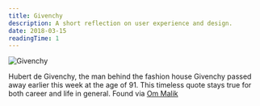 ```yaml
---
title: Givenchy
description: A short reflection on user experience and design.
date: 2018-03-15
readingTime: 1
---
```


![Givenchy](givenchy.jpg)

Hubert de Givenchy, the man behind the fashion house Givenchy passed away earlier this week at the age of 91. This timeless quote stays true for both career and life in general. Found via [Om Malik](https://om.co/2018/03/12/words-to-live-by-2/)